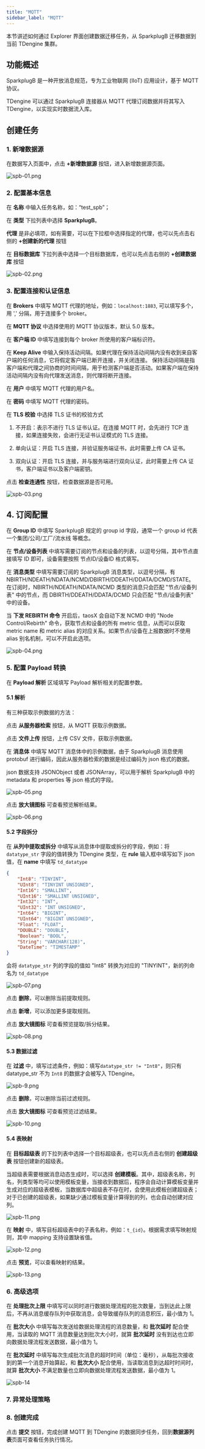 ```yaml
---
title: "MQTT"
sidebar_label: "MQTT"
---
```


本节讲述如何通过 Explorer 界面创建数据迁移任务，从 SparkplugB 迁移数据到当前 TDengine 集群。

## 功能概述

SparkplugB 是一种开放消息规范，专为工业物联网 (IIoT) 应用设计，基于 MQTT 协议。

TDengine 可以通过 SparkplugB 连接器从 MQTT 代理订阅数据并将其写入 TDengine，以实现实时数据流入库。

## 创建任务

### 1. 新增数据源

在数据写入页面中，点击 **+新增数据源** 按钮，进入新增数据源页面。

![spb-01.png](./spb-01.png)

### 2. 配置基本信息

在 **名称** 中输入任务名称，如：“test_spb”；

在 **类型** 下拉列表中选择 **SparkplugB**。

**代理** 是非必填项，如有需要，可以在下拉框中选择指定的代理，也可以先点击右侧的 **+创建新的代理** 按钮

在 **目标数据库** 下拉列表中选择一个目标数据库，也可以先点击右侧的 **+创建数据库** 按钮

![spb-02.png](./spb-02.png)

### 3. 配置连接和认证信息

在 **Brokers** 中填写 MQTT 代理的地址，例如：`localhost:1883`, 可以填写多个，用 ',' 分隔，用于连接多个 broker。

在 **MQTT 协议** 中选择使用的 MQTT 协议版本，默认 5.0 版本。

在 **客户端 ID** 中填写连接到每个 broker 所使用的客户端标识符。

在 **Keep Alive** 中输入保持活动间隔。如果代理在保持活动间隔内没有收到来自客户端的任何消息，它将假定客户端已断开连接，并关闭连接。
保持活动间隔是指客户端和代理之间协商的时间间隔，用于检测客户端是否活动。如果客户端在保持活动间隔内没有向代理发送消息，则代理将断开连接。

在 **用户** 中填写 MQTT 代理的用户名。

在 **密码** 中填写 MQTT 代理的密码。

在 **TLS 校验** 中选择 TLS 证书的校验方式

1. 不开启：表示不进行 TLS 证书认证。在连接 MQTT 时，会先进行 TCP 连接，如果连接失败，会进行无证书认证模式的 TLS 连接。

2. 单向认证：开启 TLS 连接，并验证服务端证书，此时需要上传 CA 证书。

3. 双向认证：开启 TLS 连接，并与服务端进行双向认证，此时需要上传 CA 证书，客户端证书以及客户端密钥。

点击 **检查连通性** 按钮，检查数据源是否可用。

![spb-03.png](./spb-03.png)

## 4. 订阅配置

在 **Group ID** 中填写 SparkplugB 规定的 group id 字段，通常一个 group id 代表一个集团/公司/工厂/流水线 等概念。

在 **节点/设备列表** 中填写需要订阅的节点和设备的列表，以逗号分隔，其中节点直接填写 ID 即可，设备需要按照 节点ID/设备ID 格式填写。

在 **消息类型** 中填写需要订阅的 SparkplugB 消息类型，以逗号分隔，有 NBIRTH/NDEATH/NDATA/NCMD/DBIRTH/DDEATH/DDATA/DCMD/STATE。在订阅时，NBIRTH/NDEATH/NDATA/NCMD 类型的消息只会匹配 "节点/设备列表" 中的节点，而 DBIRTH/DDEATH/DDATA/DCMD 只会匹配 "节点/设备列表" 中的设备。

当 **下发 REBIRTH 命令** 开启后，taosX 会自动下发 NCMD 中的 "Node Control/Rebirth" 命令，获取节点和设备的所有 metric 信息，从而可以获取 metric name 和 metric alias 的对应关系。如果节点/设备在上报数据时不使用 alias 别名机制，可以不开启此选项。

![spb-04.png](./spb-04.png)

### 5. 配置 Payload 转换

在 **Payload 解析** 区域填写 Payload 解析相关的配置参数。

#### 5.1 解析

有三种获取示例数据的方法：

点击 **从服务器检索** 按钮，从 MQTT 获取示例数据。

点击 **文件上传** 按钮，上传 CSV 文件，获取示例数据。

在 **消息体** 中填写 MQTT 消息体中的示例数据，由于 SparkplugB 消息使用 protobuf 进行编码，因此从服务器检索的数据是经过编码为 json 格式的数据。

json 数据支持 JSONObject 或者 JSONArray，可以用于解析 SparkplugB 中的 metadata 和 properties 等 json 格式的字段。

![spb-05.png](./spb-05.png)

点击 **放大镜图标**  可查看预览解析结果。

![spb-06.png](./spb-06.png)

#### 5.2 字段拆分

在 **从列中提取或拆分** 中填写从消息体中提取或拆分的字段，例如：将 `datatype_str` 字段的值转换为 TDengine 类型，在 **rule** 输入框中填写如下 json 值，在 **name** 中填写 `td_datatype`

```json
{
    "Int8": "TINYINT",
    "UInt8": "TINYINT UNSIGNED",
    "Int16": "SMALLINT",
    "UInt16": "SMALLINT UNSIGNED",
    "Int32": "INT",
    "UInt32": "INT UNSIGNED",
    "Int64": "BIGINT",
    "UInt64": "BIGINT UNSIGNED",
    "Float": "FLOAT",
    "DOUBLE": "DOUBLE",
    "Boolean": "BOOL",
    "String": "VARCHAR(128)",
    "DateTime": "TIMESTAMP"
}
```

会将 `datatype_str` 列的字段的值如 "Int8" 转换为对应的 "TINYINT"，新的列命名为 `td_datatype`

![spb-07.png](./spb-07.png)

点击 **删除**，可以删除当前提取规则。

点击 **新增**，可以添加更多提取规则。

点击 **放大镜图标** 可查看预览提取/拆分结果。

![spb-08.png](./spb-08.png)

#### 5.3 数据过滤

在 **过滤** 中，填写过滤条件，例如：填写`datatype_str != "Int8"`，则只有 datatype_str 不为 `Int8` 的数据才会被写入 TDengine。

![spb-9.png](./spb-09.png)

点击 **删除**，可以删除当前过滤规则。

点击 **放大镜图标** 可查看预览过滤结果。

![spb-10.png](./spb-10.png)

#### 5.4 表映射

在 **目标超级表** 的下拉列表中选择一个目标超级表，也可以先点击右侧的 **创建超级表** 按钮创建新的超级表。

当超级表需要根据消息动态生成时，可以选择 **创建模板**。其中，超级表名称，列名，列类型等均可以使用模板变量，当接收到数据后，程序会自动计算模板变量并生成对应的超级表模板，当数据库中超级表不存在时，会使用此模板创建超级表；对于已创建的超级表，如果缺少通过模板变量计算得到的列，也会自动创建对应列。

![spb-11.png](./spb-11.png)

在 **映射** 中，填写目标超级表中的子表名称，例如：`t_{id}`。根据需求填写映射规则，其中 mapping 支持设置缺省值。

![spb-12.png](./spb-12.png)

点击 **预览**，可以查看映射的结果。

![spb-13.png](./spb-13.png)

### 6. 高级选项

在 **处理批次上限** 中填写可以同时进行数据处理流程的批次数量，当到达此上限后，不再从消息缓存队列中获取消息，会导致缓存队列的消息积压，最小值为 1。

在 **批次大小** 中填写每次发送给数据处理流程的消息数量，和 **批次延时** 配合使用，当读取的 MQTT 消息数量达到批次大小时，就算 **批次延时** 没有到达也立即向数据处理流程发送数据，最小值为 1。

在 **批次延时** 中填写每次生成批次消息的超时时间（单位：毫秒），从每批次接收到的第一个消息开始算起，和 **批次大小** 配合使用，当读取消息到达超时时间时，就算 **批次大小** 不满足数量也立即向数据处理流程发送数据，最小值为 1。

![spb-14](./spb-14.png)

### 7. 异常处理策略


<Contributing />

### 8. 创建完成

点击 **提交** 按钮，完成创建 MQTT 到 TDengine 的数据同步任务，回到**数据源列表**页面可查看任务执行情况。

